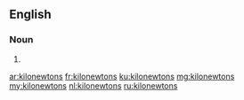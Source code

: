 {{also|kilo-newtons}}
==English==

===Noun===
{{head|en|noun plural form}}

# {{plural of|kilonewton|lang=en}}

[[ar:kilonewtons]]
[[fr:kilonewtons]]
[[ku:kilonewtons]]
[[mg:kilonewtons]]
[[my:kilonewtons]]
[[nl:kilonewtons]]
[[ru:kilonewtons]]
